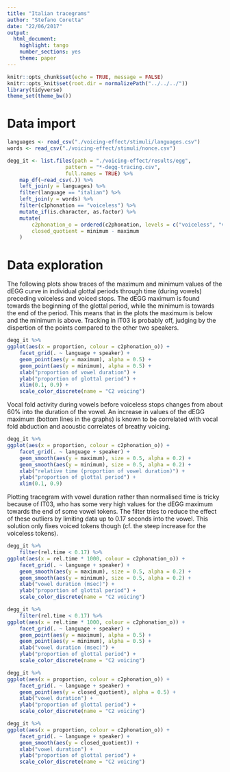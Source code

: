 ```yaml
---
title: "Italian tracegrams"
author: "Stefano Coretta"
date: "22/06/2017"
output: 
  html_document: 
    highlight: tango
    number_sections: yes
    theme: paper
---
```


```r
knitr::opts_chunk$set(echo = TRUE, message = FALSE)
knitr::opts_knit$set(root.dir = normalizePath("../../../"))
library(tidyverse)
theme_set(theme_bw())
```

# Data import

```r
languages <- read_csv("./voicing-effect/stimuli/languages.csv")
words <- read_csv("./voicing-effect/stimuli/nonce.csv")

degg_it <- list.files(path = "./voicing-effect/results/egg",
                   pattern = "*-degg-tracing.csv",
                   full.names = TRUE) %>%
    map_df(~read_csv(.)) %>%
    left_join(y = languages) %>%
    filter(language == "italian") %>%
    left_join(y = words) %>%
    filter(c1phonation == "voiceless") %>%
    mutate_if(is.character, as.factor) %>%
    mutate(
        c2phonation_o = ordered(c2phonation, levels = c("voiceless", "voiced")),
        closed_quotient = minimum - maximum
    )
```

# Data exploration

The following plots show traces of the maximum and minimum values of the dEGG curve in individual glottal periods through time (during vowels) preceding voiceless and voiced stops.
The dEGG maximum is found towards the beginning of the glottal period, while the minimum is towards the end of the period. This means that in the plots the maximum is below and the minimum is above.
Tracking in IT03 is probably off, judging by the dispertion of the points compared to the other two speakers.

```r
degg_it %>%
ggplot(aes(x = proportion, colour = c2phonation_o)) +
    facet_grid(. ~ language + speaker) +
    geom_point(aes(y = maximum), alpha = 0.5) +
    geom_point(aes(y = minimum), alpha = 0.5) +
    xlab("proportion of vowel duration") +
    ylab("proportion of glottal period") +
    xlim(0.1, 0.9) +
    scale_color_discrete(name = "C2 voicing")
```

Vocal fold activity during vowels before voiceless stops changes from about 60% into the duration of the vowel. An increase in values of the dEGG maximum (bottom lines in the graphs) is known to be correlated with vocal fold abduction and acoustic correlates of breathy voicing.

```r
degg_it %>%
ggplot(aes(x = proportion, colour = c2phonation_o)) +
    facet_grid(. ~ language + speaker) +
    geom_smooth(aes(y = maximum), size = 0.5, alpha = 0.2) +
    geom_smooth(aes(y = minimum), size = 0.5, alpha = 0.2) +
    xlab("relative time (proportion of vowel duration)") +
    ylab("proportion of glottal period") +
    xlim(0.1, 0.9)
```

Plotting tracegram with vowel duration rather than normalised time is tricky because of IT03, who has some very high values for the dEGG maximum towards the end of some vowel tokens.
The filter tries to reduce the effect of these outliers by limiting data up to 0.17 seconds into the vowel.
This solution only fixes voiced tokens though (cf. the steep increase for the voiceless tokens).

```r
degg_it %>%
    filter(rel.time < 0.17) %>%
ggplot(aes(x = rel.time * 1000, colour = c2phonation_o)) +
    facet_grid(. ~ language + speaker) +
    geom_smooth(aes(y = maximum), size = 0.5, alpha = 0.2) +
    geom_smooth(aes(y = minimum), size = 0.5, alpha = 0.2) +
    xlab("vowel duration (msec)") +
    ylab("proportion of glottal period") +
    scale_color_discrete(name = "C2 voicing")
```

```r
degg_it %>%
    filter(rel.time < 0.17) %>%
ggplot(aes(x = rel.time * 1000, colour = c2phonation_o)) +
    facet_grid(. ~ language + speaker) +
    geom_point(aes(y = maximum), alpha = 0.5) +
    geom_point(aes(y = minimum), alpha = 0.5) +
    xlab("vowel duration (msec)") +
    ylab("proportion of glottal period") +
    scale_color_discrete(name = "C2 voicing")
```

```r
degg_it %>%
ggplot(aes(x = proportion, colour = c2phonation_o)) +
    facet_grid(. ~ language + speaker) +
    geom_point(aes(y = closed_quotient), alpha = 0.5) +
    xlab("vowel duration") +
    ylab("proportion of glottal period") +
    scale_color_discrete(name = "C2 voicing")
```

```r
degg_it %>%
ggplot(aes(x = proportion, colour = c2phonation_o)) +
    facet_grid(. ~ language + speaker) +
    geom_smooth(aes(y = closed_quotient)) +
    xlab("vowel duration") +
    ylab("proportion of glottal period") +
    scale_color_discrete(name = "C2 voicing")
```

